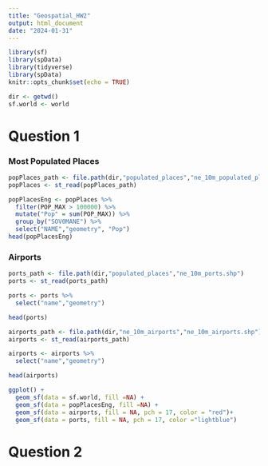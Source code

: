 ```yaml
---
title: "Geospatial_HW2"
output: html_document
date: "2024-01-31"
---
```


```r
library(sf)
library(spData)
library(tidyverse)
library(spData)
knitr::opts_chunk$set(echo = TRUE)
```


```r
dir <- getwd()
sf.world <- world
```

# Question 1

### Most Populated Places
```r
popPlaces_path <- file.path(dir,"populated_places","ne_10m_populated_places.shp")
popPlaces <- st_read(popPlaces_path)

popPlacesEng <- popPlaces %>%
  filter(POP_MAX > 100000) %>%
  mutate("Pop" = sum(POP_MAX)) %>%
  group_by("SOV0MANE") %>%
  select("NAME","geometry", "Pop") 
head(popPlacesEng)
```
### Airports

```r
ports_path <- file.path(dir,"populated_places","ne_10m_ports.shp")
ports <- st_read(ports_path)

ports <- ports %>%
  select("name","geometry")

head(ports)
```

```r
airports_path <- file.path(dir,"ne_10m_airports","ne_10m_airports.shp")
airports <- st_read(airports_path)

airports <- airports %>%
  select("name","geometry")

head(airports)
```

```r
ggplot() +
  geom_sf(data = sf.world, fill =NA) + 
  geom_sf(data = popPlacesEng, fill =NA) +
  geom_sf(data = airports, fill = NA, pch = 17, color = "red")+
  geom_sf(data = ports, fill = NA, pch = 17, color ="lightblue")
```
# Question 2
```r

```





